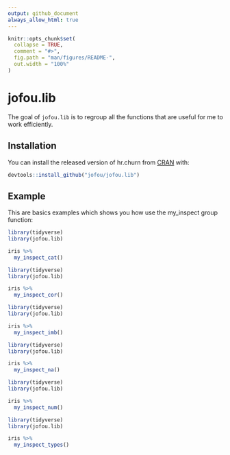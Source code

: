```yaml
---
output: github_document
always_allow_html: true
---
```


<!-- README.md is generated from README.Rmd. Please edit that file -->

```r
knitr::opts_chunk$set(
  collapse = TRUE,
  comment = "#>",
  fig.path = "man/figures/README-",
  out.width = "100%"
)
```

# jofou.lib

<!-- badges: start -->
<!-- badges: end -->

The goal of `jofou.lib` is to regroup all the functions that are useful for me to work efficiently.

## Installation

You can install the released version of hr.churn from [CRAN](https://CRAN.R-project.org) with:

``` r
devtools::install_github("jofou/jofou.lib")
```

## Example

This are basics examples which shows you how use the my_inspect group function:

```r
library(tidyverse)
library(jofou.lib)

iris %>% 
  my_inspect_cat()
```

```r
library(tidyverse)
library(jofou.lib)

iris %>% 
  my_inspect_cor()
```

```r
library(tidyverse)
library(jofou.lib)

iris %>% 
  my_inspect_imb()
``` 

```r
library(tidyverse)
library(jofou.lib)

iris %>% 
  my_inspect_na()
```

```r
library(tidyverse)
library(jofou.lib)

iris %>% 
  my_inspect_num()
```

```r
library(tidyverse)
library(jofou.lib)

iris %>% 
  my_inspect_types()
```
